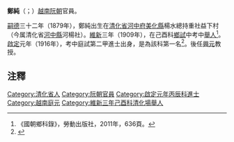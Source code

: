 '''鄭純'''（{{vie|v='''Trịnh Thuần'''|hn=鄭純}}；{{bd|1879年||？||catIdx=T鄭}}）[[越南|越南]][[阮朝|阮朝]]官員。

[[嗣德|嗣德]]三十二年（1879年），鄭純出生在[[清化省|清化省]][[河中府_(越南)|河中府]][[美化縣|美化縣]]楊水總持重社益下村（今属清化省[[河中縣|河中縣]]河楊社）。[[維新_(阮朝)|維新]]三年（1909年），在己酉科[[鄉試|鄉試]]中考中[[舉人|舉人]]<ref>《國朝鄉科錄》，勞動出版社，2011年，636頁。</ref>。[[啟定|啟定]]元年（1916年），考中庭試第二甲進士出身，是為該科第一名<ref>{{Cite web |url=http://lib.nomfoundation.org/collection/1/volume/543/page/19 |title=《國朝登科錄》 |accessdate=2016-07-29 |archive-date=2014-03-03 |archive-url=https://web.archive.org/web/20140303193058/http://lib.nomfoundation.org/collection/1/volume/543/page/19 |dead-url=no }}</ref>。後任[[興元|興元]]教授。

==注釋==
{{reflist}}

{{启定元年丙辰科庭试正副榜}}

[[Category:清化省人|Category:清化省人]]
[[Category:阮朝官員|Category:阮朝官員]]
[[Category:啟定元年丙辰科進士|Category:啟定元年丙辰科進士]]
[[Category:越南庭元|Category:越南庭元]]
[[Category:維新三年己酉科清化場舉人|Category:維新三年己酉科清化場舉人]]